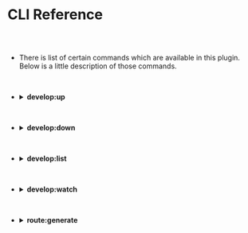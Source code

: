 
<Meta title="Engine Plugin Docs/CLI Reference" />

# CLI Reference

##

<br/>




* There is list of certain commands which are available in this plugin.
  Below is a little description of those commands.

<br/>

* <details>
  <summary>
    <strong> develop:up</strong>
  </summary>

  <br/>

  * This command will run the **Plugin Instances** inside our docker.

    In order to run the docker container of all **Plugin Instances** we have created,
    we need to run the below command:

    <br/>

    ```
    node glue develop:up
    ```

    <br/>

  * In order to run a particular **Plugin Instance** we need to run command in the below pattern:

    <br/>

    ```
    node glue develop:up <Instance-Name>
    ```

    <br/>

    For example I have already added **Glue Plugin Postgres** in my app with my instance name as
    postgres. Then in order to only start our postgres instance I need to run following command:

    <br/>

    ```
    node glue develop:up postgres
    ```

    <br/>

    **Note:** Passing instance name is optional. If we don't pass the instance name then, it will
    start running all the instances

  </details>

<br/>

* <details>
  <summary>
    <strong> develop:down</strong>
  </summary>

  <br/>

  * This command will stop running the **Plugin Instances** inside our docker.

    In order to stop the docker container of all **Plugin Instances** we have created,
    we need to run the below command:

    <br/>

    ```
    node glue develop:down
    ```

    <br/>

  * In order to stop a particular **Plugin Instance** we need to run command in the below pattern:

    <br/>

    ```
    node glue develop:down <Instance-Name>
    ```

    <br/>

    For example **Glue Plugin Postgres** is already running in my app with my instance name as
    **postgres**. Then in order to only stop our postgres instance I need to run following command:

    <br/>

    ```
    node glue develop:down postgres
    ```

    <br/>

    **Note:** Passing instance name is optional. If we don't pass the instance name then, it will
    stop all the instances

  </details>

<br/>

* <details>
  <summary>
    <strong> develop:list</strong>
  </summary>

  <br/>

  * This command will show us details of all **Plugin Instances** we have created.

    In order to show the details of all **Plugin Instances** we have created,
    we need to run the below command:

    <br/>

    ```
    node glue develop:list
    ```

    <br/>

  * In order to see the details of a particular **Plugin Instance** we need to run command in the below pattern:

    <br/>

    ```
    node glue develop:list --filter <Instance-Name>
    ```

    <br/>

    For example we need to see details of **Glue Plugin Postgres** which we have already installed in our app with
    our instance name as **postgres**. Then in order to only stop our postgres instance I need to run following
    command:

    <br/>

    ```
    node glue develop:list --filter postgres
    ```

    <br/>

    **Note:** Passing **--filter** is optional.

  </details>

<br/>

* <details>
  <summary>
    <strong> develop:watch</strong>
  </summary>

  <br/>

  * This command will run our applicaion in **watch** mode. Whenever we save changes in our
    plugin instances which have **watch() function** included in them, then this command will
    automatically restart our **instance containers**. 

    It will **watch** for all those plugin instances inside which we have implemented **watch()
    function**.

    The **watch()** function should return an array of strings. Those strings are the **file
    path** upon which our application will run on watch mode.
    
    
    In order to run this command we need to enter the following command:

    <br/>

    ```
    node glue develop:watch
    ```

    <br/>

  </details>

<br/>

* <details>
  <summary>
    <strong> route:generate</strong>
  </summary>

  <br/>

  * This command will generate router file for all the container instances.

    In order to generate router file for all the container instances, we need
    to run the following command.

    <br/>

    ```
    node glue route:generate
    ```

    <br/>

  </details>

<br/>
